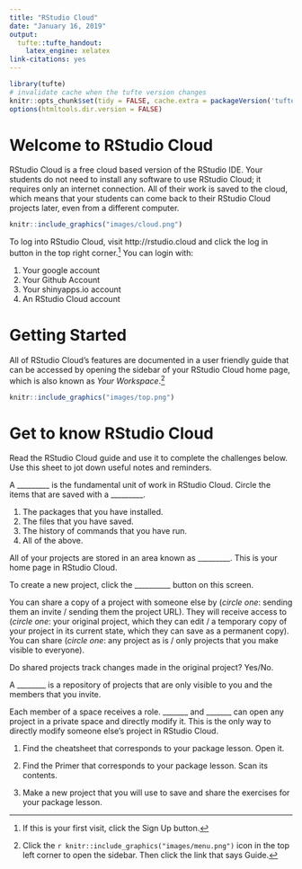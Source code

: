 ```yaml
---
title: "RStudio Cloud"
date: "January 16, 2019"
output:
  tufte::tufte_handout:
    latex_engine: xelatex
link-citations: yes
---
```


```r
library(tufte)
# invalidate cache when the tufte version changes
knitr::opts_chunk$set(tidy = FALSE, cache.extra = packageVersion('tufte'))
options(htmltools.dir.version = FALSE)
```

# Welcome to RStudio Cloud

RStudio Cloud is a free cloud based version of the RStudio IDE. Your students do not need to install any software to use RStudio Cloud; it requires only an internet connection. All of their work is saved to the cloud, which means that your students can come back to their RStudio Cloud projects later, even from a different computer.

```r
knitr::include_graphics("images/cloud.png")
```

\smallskip
\smallskip
\smallskip

To log into RStudio Cloud, visit http://rstudio.cloud and click the log in button in the top right corner.^[If this is your first visit, click the Sign Up button.] You can login with:

1. Your google account
1. Your Github Account
1. Your shinyapps.io account
1. An RStudio Cloud account

# Getting Started

All of RStudio Cloud's features are documented in a user friendly guide that can be accessed by opening the sidebar of your RStudio Cloud home page, which is also known as _Your Workspace_.^[Click the `r knitr::include_graphics("images/menu.png")` icon in the top left corner to open the sidebar. Then click the link that says Guide.]

\smallskip
\smallskip
\smallskip
\smallskip
\smallskip

```r
knitr::include_graphics("images/top.png")
```

# Get to know RStudio Cloud

Read the RStudio Cloud guide and use it to complete the challenges below. Use this sheet to jot down useful notes and reminders.

\pagebreak

A _________ is the fundamental unit of work in RStudio Cloud. Circle the items that are saved with a _________.

1. The packages that you have installed.
1. The files that you have saved.
1. The history of commands that you have run.
1. All of the above.

\vskip 0.1in

All of your projects are stored in an area known as _________. This is your home page in RStudio Cloud.

\vskip 0.1in

To create a new project, click the __________ button on this screen.

\vskip 0.1in

You can share a copy of a project with someone else by (_circle one_: sending them an invite / sending them the project URL). They will receive access to (_circle one_: your original project, which they can edit / a temporary copy of your project in its current state, which they can save as a permanent copy). You can share (_circle one_: any project as is / only projects that you make visible to everyone).

\vskip 0.1in

Do shared projects track changes made in the original project? Yes/No.

\vskip 0.1in

A ________ is a repository of projects that are only visible to you and the members that you invite.

\vskip 0.1in

Each member of a space receives a role. _______ and _______ can open any project in a private space and directly modify it. This is the only way to directly modify someone else's project in RStudio Cloud.

\vskip 0.6in

1. Find the cheatsheet that corresponds to your package lesson. Open it.

\vskip 0.6in

2. Find the Primer that corresponds to your package lesson. Scan its contents.

\vskip 0.6in

3. Make a new project that you will use to save and share the exercises for your package lesson.